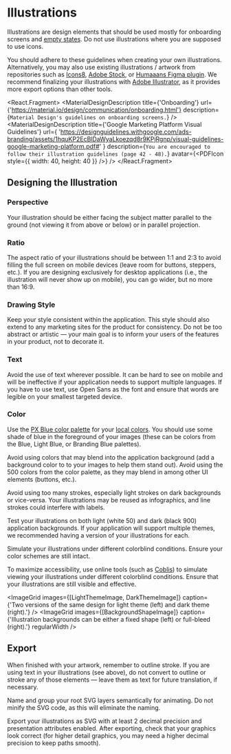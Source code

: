 
<!-- KEYWORDS: design illustration graph onboarding -->

# Illustrations

Illustrations are design elements that should be used mostly for onboarding screens and [empty states](/patterns/empty-states). Do not use illustrations where you are supposed to use icons.

You should adhere to these guidelines when creating your own illustrations. Alternatively, you may also use existing illustrations / artwork from repositories such as [Icons8](https://icons8.com/illustrations), [Adobe Stock](https://stock.adobe.com/vectors), or [Humaaans Figma plugin](https://www.figma.com/community/plugin/739503328703046360). We recommend finalizing your illustrations with [Adobe Illustrator](https://www.adobe.com/products/illustrator.html), as it provides more export options than other tools.

<React.Fragment>
    <MaterialDesignDescription
        title={'Onboarding'}
        url={'https://material.io/design/communication/onboarding.html'}
        description={`Material Design's guidelines on onboarding screens.`}
    />
    <MaterialDesignDescription
        title={'Google Marketing Platform Visual Guidelines'}
        url={
            'https://designguidelines.withgoogle.com/ads-branding/assets/1hquKP2EcBlDaWyaLkoezqd8r9KPjRgnp/visual-guidelines-google-marketing-platform.pdf#'
        }
        description={`You are encouraged to follow their illustration guidelines (page 42 - 48).`}
        avatar={<PDFIcon style={{ width: 40, height: 40 }} />}
    />
</React.Fragment>

## Designing the Illustration

### Perspective

Your illustration should be either facing the subject matter parallel to the ground (not viewing it from above or below) or in parallel projection.

### Ratio

The aspect ratio of your illustrations should be between 1:1 and 2:3 to avoid filling the full screen on mobile devices (leave room for buttons, steppers, etc.). If you are designing exclusively for desktop applications (i.e., the illustration will never show up on mobile), you can go wider, but no more than 16:9.

### Drawing Style

Keep your style consistent within the application. This style should also extend to any marketing sites for the product for consistency. Do not be too abstract or artistic — your main goal is to inform your users of the features in your product, not to decorate it.

### Text

Avoid the use of text wherever possible. It can be hard to see on mobile and will be ineffective if your application needs to support multiple languages. If you have to use text, use Open Sans as the font and ensure that words are legible on your smallest targeted device.

### Color

Use the [PX Blue color palette](/style/color) for your [local colors](<https://en.wikipedia.org/wiki/Local_color_(visual_art)>). You should use some shade of blue in the foreground of your images (these can be colors from the Blue, Light Blue, or Branding Blue palettes).

Avoid using colors that may blend into the application background (add a background color to to your images to help them stand out). Avoid using the 500 colors from the color palette, as they may blend in among other UI elements (buttons, etc.).

Avoid using too many strokes, especially light strokes on dark backgrounds or vice-versa. Your illustrations may be reused as infographics, and line strokes could interfere with labels.

Test your illustrations on both light (white 50) and dark (black 900) application backgrounds. If your application will support multiple themes, we recommended having a version of your illustrations for each.

Simulate your illustrations under different colorblind conditions. Ensure your color schemes are still intact.

To maximize accessibility, use online tools (such as [Coblis](https://www.color-blindness.com/coblis-color-blindness-simulator/)) to simulate viewing your illustrations under different colorblind conditions. Ensure that your illustrations are still visible and effective.

<ImageGrid
    images={[LightThemeImage, DarkThemeImage]}
    caption={'Two versions of the same design for light theme (left) and dark theme (right).'}
/>
<ImageGrid
    images={[BackgroundShapeImage]}
    caption={'Illustration backgrounds can be either a fixed shape (left) or full-bleed (right).'}
    regularWidth
/>

## Export

When finished with your artwork, remember to outline stroke. If you are using text in your illustrations (see above), do not convert to outline or stroke any of those elements — leave them as text for future translation, if necessary.

Name and group your root SVG layers semantically for animating. Do not minify the SVG code, as this will eliminate the naming.

Export your illustrations as SVG with at least 2 decimal precision and presentation attributes enabled. After exporting, check that your graphics look correct (for higher detail graphics, you may need a higher decimal precision to keep paths smooth).
